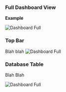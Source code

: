 ### Full Dashboard View

**Example**

<img
  className="block dark:block"
  src="/images/db-details/full.jpg"
  alt="Dashboard Full"
/>  

### Top Bar

Blah blah 
<img
  className="block dark:block"
  src="/images/dashboard/top-range.jpg"
  alt="Dashboard Full"
  width={350}
/> 

### Database Table

Blah Blah

<img
  className="block dark:block"
  src="/images/dashboard/db-instances.jpg"
  alt="Dashboard Full"
  width={250}
/> 
